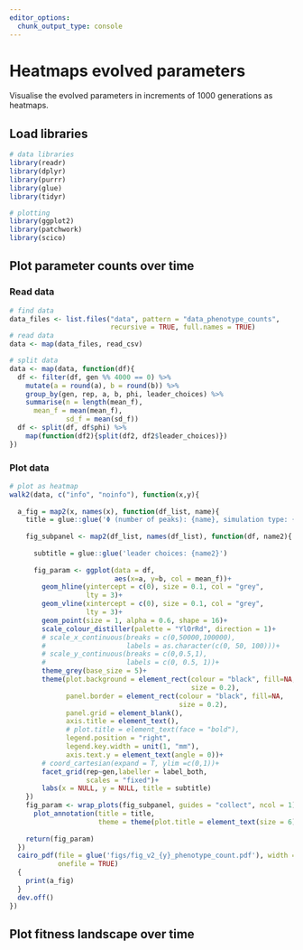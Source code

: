 ```yaml
---
editor_options:
  chunk_output_type: console
---
```


# Heatmaps evolved parameters

Visualise the evolved parameters in increments of 1000 generations as heatmaps.

## Load libraries 

```r
# data libraries
library(readr)
library(dplyr)
library(purrr)
library(glue)
library(tidyr)

# plotting
library(ggplot2)
library(patchwork)
library(scico)
```

## Plot parameter counts over time

### Read data

```r
# find data
data_files <- list.files("data", pattern = "data_phenotype_counts",
                         recursive = TRUE, full.names = TRUE)
# read data
data <- map(data_files, read_csv)

# split data
data <- map(data, function(df){
  df <- filter(df, gen %% 4000 == 0) %>% 
    mutate(a = round(a), b = round(b)) %>% 
    group_by(gen, rep, a, b, phi, leader_choices) %>% 
    summarise(n = length(mean_f),
      mean_f = mean(mean_f),
              sd_f = mean(sd_f))
  df <- split(df, df$phi) %>% 
    map(function(df2){split(df2, df2$leader_choices)})
})
```

### Plot data

```r
# plot as heatmap
walk2(data, c("info", "noinfo"), function(x,y){
  
  a_fig = map2(x, names(x), function(df_list, name){
    title = glue::glue('Φ (number of peaks): {name}, simulation type: {y}')
    
    fig_subpanel <- map2(df_list, names(df_list), function(df, name2){
      
      subtitle = glue::glue('leader choices: {name2}')
      
      fig_param <- ggplot(data = df, 
                          aes(x=a, y=b, col = mean_f))+
        geom_hline(yintercept = c(0), size = 0.1, col = "grey",
                   lty = 3)+
        geom_vline(xintercept = c(0), size = 0.1, col = "grey",
                   lty = 3)+
        geom_point(size = 1, alpha = 0.6, shape = 16)+
        scale_colour_distiller(palette = "YlOrRd", direction = 1)+
        # scale_x_continuous(breaks = c(0,50000,100000),
        #                    labels = as.character(c(0, 50, 100)))+
        # scale_y_continuous(breaks = c(0,0.5,1),
        #                    labels = c(0, 0.5, 1))+
        theme_grey(base_size = 5)+
        theme(plot.background = element_rect(colour = "black", fill=NA,
                                             size = 0.2),
              panel.border = element_rect(colour = "black", fill=NA,
                                          size = 0.2),
              panel.grid = element_blank(),
              axis.title = element_text(),
              # plot.title = element_text(face = "bold"),
              legend.position = "right",
              legend.key.width = unit(1, "mm"),
              axis.text.y = element_text(angle = 0))+
        # coord_cartesian(expand = T, ylim =c(0,1))+
        facet_grid(rep~gen,labeller = label_both,
                   scales = "fixed")+
        labs(x = NULL, y = NULL, title = subtitle)
    })
    fig_param <- wrap_plots(fig_subpanel, guides = "collect", ncol = 1)+
      plot_annotation(title = title,
                      theme = theme(plot.title = element_text(size = 6)))
    
    return(fig_param)
  })
  cairo_pdf(file = glue('figs/fig_v2_{y}_phenotype_count.pdf'), width = 12, height = 12,
            onefile = TRUE)
  {
    print(a_fig)
  }
  dev.off()
})
```

## Plot fitness landscape over time

```r

```


